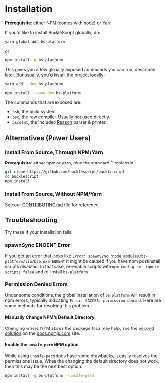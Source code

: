 # Installation

**Prerequisite**: either NPM (comes with [node](https://nodejs.org/en/)) or [Yarn](https://yarnpkg.com/en/).

If you'd like to install BuckleScript globally, do:

```sh
yarn global add bs-platform
```

or

```sh
npm install -g bs-platform
```

This gives you a few globally exposed commands you can run, described later. But usually, you'd install the project locally:

```sh
yarn add --dev bs-platform
```

```sh
npm install --save-dev bs-platform
```

The commands that are exposed are:

- `bsb`, the build system.
- `bsc`, the raw compiler. Usually not used directly.
- `bsrefmt`, the included [Reason](https://reasonml.github.io) parser & printer.

## Alternatives (Power Users)

### Install From Source, Through NPM/Yarn

**Prerequisite**: either npm or yarn, plus the standard C toolchain.

```sh
git clone https://github.com/bucklescript/bucklescript
cd bucklescript
npm install
```

### Install From Source, Without NPM/Yarn

See our
[CONTRIBUTING.md](https://github.com/BuckleScript/bucklescript/blob/master/CONTRIBUTING.md#setup)
file for reference.

## Troubleshooting

Try these if your installation fails:

### spawnSync ENOENT Error

If you get an error that looks like `Error: spawnSync /node_modules/bs-platform/lib/bsb.exe ENOENT` it might be caused if 
you have npm postinstall scripts disabled. In that case, re-enable scripts with `npm config set ignore-scripts false` and re-install `bs-platform`

### Permission Denied Errors

Under some conditions, the global installation of `bs-platform` will result in npm errors, typically indicating `Error: EACCES: permission denied`. Here are some methods for resolving this problem.

#### Manually Change NPM's Default Directory

Changing where NPM stores the package files may help, see the [second solution](https://docs.npmjs.com/resolving-eacces-permissions-errors-when-installing-packages-globally) on the [docs.npmjs.com](https://docs.npmjs.com/) site.

#### Enable the `unsafe-perm` NPM option

While using `unsafe-perm` does have some drawbacks, it easily resolves the permissions issue. When the changing the default directory does not work, then this may be the next best option.

```sh
npm install -g bs-platform --unsafe-perm
```

